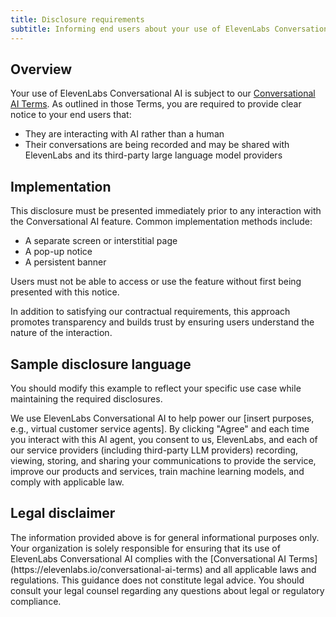 ```yaml
---
title: Disclosure requirements
subtitle: Informing end users about your use of ElevenLabs Conversational AI
---
```


## Overview

Your use of ElevenLabs Conversational AI is subject to our [Conversational AI Terms](https://elevenlabs.io/conversational-ai-terms). As outlined in those Terms, you are required to provide clear notice to your end users that:

- They are interacting with AI rather than a human
- Their conversations are being recorded and may be shared with ElevenLabs and its third-party large language model providers

## Implementation

This disclosure must be presented immediately prior to any interaction with the Conversational AI feature. Common implementation methods include:

- A separate screen or interstitial page
- A pop-up notice
- A persistent banner

<Warning>
  Users must not be able to access or use the feature without first being presented with this
  notice.
</Warning>

In addition to satisfying our contractual requirements, this approach promotes transparency and builds trust by ensuring users understand the nature of the interaction.

## Sample disclosure language

You should modify this example to reflect your specific use case while maintaining the required disclosures.

<Note title="ElevenLabs Conversational AI">
  We use ElevenLabs Conversational AI to help power our [insert purposes, e.g., virtual customer
  service agents]. By clicking "Agree" and each time you interact with this AI agent, you consent to
  us, ElevenLabs, and each of our service providers (including third-party LLM providers) recording,
  viewing, storing, and sharing your communications to provide the service, improve our products and
  services, train machine learning models, and comply with applicable law.
</Note>

## Legal disclaimer

<Warning>
  The information provided above is for general informational purposes only. Your organization is
  solely responsible for ensuring that its use of ElevenLabs Conversational AI complies with the
  [Conversational AI Terms](https://elevenlabs.io/conversational-ai-terms) and all applicable laws and regulations. This guidance does not constitute
  legal advice. You should consult your legal counsel regarding any questions about legal or
  regulatory compliance.
</Warning>
